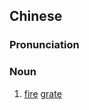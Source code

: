 {{also|炉箅子}}
==Chinese==
{{zh-forms|s=炉箅子|type=12}}

===Pronunciation===
{{zh-pron
|m=lúbìzi
|c=lou4 bei3 zi2
|cat=n
}}

===Noun===
{{zh-noun}}

# [[fire]] [[grate]]
